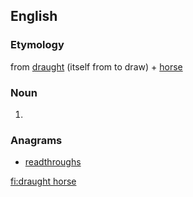 ==English==

===Etymology===
from [[draught]] (itself from to draw) + [[horse]]

===Noun===
{{en-noun|sg=[[draught]] [[horse]]}}

# {{alternative spelling of|draft horse}}

===Anagrams===
* [[readthroughs#English|readthroughs]]

[[fi:draught horse]]